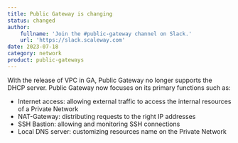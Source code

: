 ```yaml
---
title: Public Gateway is changing
status: changed
author:
    fullname: 'Join the #public-gateway channel on Slack.'
    url: 'https://slack.scaleway.com'
date: 2023-07-18
category: network
product: public-gateways
---
```


With the release of VPC in GA, Public Gateway no longer supports the DHCP server.
Public Gateway now focuses on its primary functions such as:
- Internet access: allowing external traffic to access the internal resources of a Private Network
- NAT-Gateway: distributing requests to the right IP addresses
- SSH Bastion: allowing and monitoring SSH connections
- Local DNS server: customizing resources name on the Private Network


